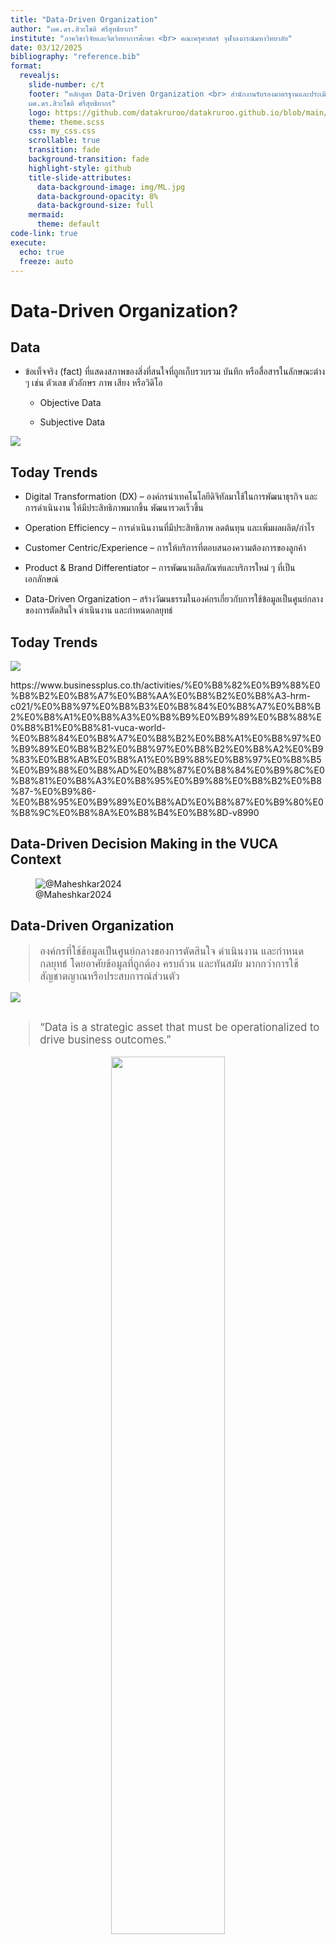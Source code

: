 ```yaml
---
title: "Data-Driven Organization"
author: "ผศ.ดร.สิวะโชติ ศรีสุทธิยากร"
institute: "ภาควิชาวิจัยและจิตวิทยาการศึกษา <br> คณะครุศาสตร์ จุฬาลงกรณ์มหาวิทยาลัย"
date: 03/12/2025
bibliography: "reference.bib"
format:
  revealjs:
    slide-number: c/t
    footer: "หลักสูตร Data-Driven Organization <br> สำนักงานรับรองมาตรฐานและประเมินคุณภาพการศึกษา (องค์การมหาชน) <br> 
    ผศ.ดร.สิวะโชติ ศรีสุทธิยากร"
    logo: https://github.com/datakruroo/datakruroo.github.io/blob/main/AI_in_Education/ppt/img/logo2.png?raw=true
    theme: theme.scss
    css: my_css.css
    scrollable: true
    transition: fade
    background-transition: fade
    highlight-style: github
    title-slide-attributes:
      data-background-image: img/ML.jpg
      data-background-opacity: 8%
      data-background-size: full
    mermaid:
      theme: default
code-link: true
execute:
  echo: true
  freeze: auto
---
```


# Data-Driven Organization?

## Data {.smaller}

::: {style="font-size: 100%;"}
-   ข้อเท็จจริง (fact) ที่แสดงสภาพของสิ่งที่สนใจที่ถูกเก็บรวบรวม บันทึก หรือสื่อสารในลักษณะต่าง ๆ เช่น ตัวเลข ตัวอักษร ภาพ เสียง หรือวิดิโอ

    -   Objective Data

    -   Subjective Data
:::


![](img/data_evol.png)


## Today Trends {.smaller}

- Digital Transformation (DX) -- องค์กรนำเทคโนโลยีดิจิทัลมาใช้ในการพัฒนาธุรกิจ และการดำเนินงาน ให้มีประสิทธิภาพมากขึ้น พัฒนารวดเร็วขึ้น

- Operation Efficiency -- การดำเนินงานที่มีประสิทธิภาพ ลดต้นทุน และเพิ่มผลผลิต/กำไร

- Customer Centric/Experience -- การให้บริการที่ตอบสนองความต้องการของลูกค้า

- Product & Brand Differentiator -- การพัฒนาผลิตภัณฑ์และบริการใหม่ ๆ ที่เป็นเอกลักษณ์

- Data-Driven Organization -- สร้างวัฒนธรรมในองค์กรเกี่ยวกับการใช้ข้อมูลเป็นศูนย์กลางของการตัดสินใจ ดำเนินงาน และกำหนดกลยุทธ์

## Today Trends {.smaller}


![](img/VUCA.png)

<div class="caption2">https://www.businessplus.co.th/activities/%E0%B8%82%E0%B9%88%E0%B8%B2%E0%B8%A7%E0%B8%AA%E0%B8%B2%E0%B8%A3-hrm-c021/%E0%B8%97%E0%B8%B3%E0%B8%84%E0%B8%A7%E0%B8%B2%E0%B8%A1%E0%B8%A3%E0%B8%B9%E0%B9%89%E0%B8%88%E0%B8%B1%E0%B8%81-vuca-world-%E0%B8%84%E0%B8%A7%E0%B8%B2%E0%B8%A1%E0%B8%97%E0%B9%89%E0%B8%B2%E0%B8%97%E0%B8%B2%E0%B8%A2%E0%B9%83%E0%B8%AB%E0%B8%A1%E0%B9%88%E0%B8%97%E0%B8%B5%E0%B9%88%E0%B8%AD%E0%B8%87%E0%B8%84%E0%B9%8C%E0%B8%81%E0%B8%A3%E0%B8%95%E0%B9%88%E0%B8%B2%E0%B8%87-%E0%B9%86-%E0%B8%95%E0%B9%89%E0%B8%AD%E0%B8%87%E0%B9%80%E0%B8%9C%E0%B8%8A%E0%B8%B4%E0%B8%8D-v8990</div>


## Data-Driven Decision Making in the VUCA Context {.smaller}

![@Maheshkar2024](img/604214_1_En_1_Fig1_HTML.png)


## Data-Driven Organization {.smaller}

::: {style="font-size:120%;"}
> องค์กรที่ใช้ข้อมูลเป็นศูนย์กลางของการตัดสินใจ ดำเนินงาน และกำหนดกลยุทธ์ โดยอาศัยข้อมูลที่ถูกต้อง ครบถ้วน และทันสมัย มากกว่าการใช้สัญชาตญาณหรือประสบการณ์ส่วนตัว
:::

![](img/ddo.png)


## 

::: {style="font-size: 120%;"}
> "Data is a strategic asset that must be operationalized to drive business outcomes."

<center>![](img/decision.png){width="60%"}</center>
:::

::: {style="font-size: 50%; text-align: right;"}
@dykes2020

@deloitte2025

@sganalytics2025

@njedge2025
:::



## Actionable Insight {.smaller}

![](img/action_insight.png)

-   มีความใหม่ (novelty) ควรเป็นข้อมูลหรือความรู้ใหม่ที่ยังไม่เคยรับรู้มาก่อน

-   มีความเกี่ยวข้อง (relevance) มีความเกี่ยวข้องกับบริบทของปัญหา คำถาม หรือเป้าหมายที่กำลังพิจารณา

-   สามารถนำไปปฏิบัติได้ (actionability) สามารถนำไปใช้ตัดสินใจหรือดำเนินการเพื่อเปลี่ยนแปลงบางอย่างให้ดีขึ้นได้

## Data-Driven ...

::: {style="font-size:80%;"}
-   Data-Driven Business

-   Data-Driven Culture

-   Data-Driven Marketing

-   Data-Driven Education

-   Data-Driven Classroom
:::



## Data-Driven Organization {.smaller}

::::::: columns
:::: {.column width="50%"}
![](https://assets.grab.com/wp-content/uploads/sites/8/2021/12/02175715/MY21GTPDT2GTPASS2021_How-To_GIF_800x800.gif){width="50%"} ![https://www.iplandigital.co.th/ecommerce/temu-ecommerce-success-secrets/](img/temu.png){width="30%"}

::: caption3
https://www.iplandigital.co.th/ecommerce/temu-ecommerce-success-secrets/
:::

[![](img/เต่าบิน-2.jpg){width="80%"}](https://thestandard.co/tao-bin-a-robotic-barista-suscess/)
::::

:::: {.column width="50%"}
[![](https://miro.medium.com/v2/resize:fit:1400/format:webp/1*QKQA8ylu1lCtOkJaa_gGaw.png){width="100%"}](https://medium.com/swlh/netflix-and-the-recommendation-system-e806f062ba74)

::: {style="font-size: 65%;"}
-   Marketing Analysis

-   Pricing

-   Demand/Supply Analysis and Sales Forecasting

-   Churn Prediction

-   Loyalty Analysis

-   Social Listening

-   HR Analytics

-   Process Optimization

-   Recommendation System
:::
::::
:::::::

## Data-Driven Organization {.smaller}

:::::: columns
::: {.column width="30%"}
![](img/GPS-graph_R2.gif){width="90%"}
:::

:::: {.column width="70%"}
![](img/GPS2.png)

::: {style="font-size:70%;"}
-   ใช้ข้อมูลย้อนหลัง 10 ปีเพื่อสร้างตัวชี้วัดกว่า 800 ตัวสำหรับระบุความเสี่ยงของนักศึกษา

-   อัปเดตข้อมูลทุกคืนและแจ้งเตือนที่ปรึกษาเมื่อพบว่านักศึกษาอาจมีปัญหา

-   ส่งผลให้เกิดการแทรกแซงจากที่ปรึกษามากกว่า 200,000 ครั้ง

------------------------------------------------------------------------

-   อัตราการสำเร็จการศึกษาเพิ่มขึ้น 67% ในช่วงหกปีที่ผ่านมา

-   ช่องว่างความสำเร็จระหว่างกลุ่มเสี่ยง (เช่น นักศึกษาผิวดำ ฮิสแปนิก และรายได้น้อย) กับนักศึกษาโดยรวมถูกขจัดออกไป

-   GSU กลายเป็นมหาวิทยาลัยที่มอบปริญญาตรีให้กับนักศึกษาผิวดำมากที่สุดในสหรัฐฯ
:::
::::
::::::

::: {style="font-size:70%;  text-align: right;"}
@GeorgiaState2019

@EdTech2019
:::

## Data-Driven Organization {.smaller}

::::: columns
::: {.column width="50%"}
![](img/DESEL.png)

-   [สถานการณ์ตัวอย่าง](https://docs.google.com/document/d/1Zmtc2qQCtYHI5ZGR3fwY8lnCGLGZeIsN/edit?usp=sharing&ouid=118010069578157348024&rtpof=true&sd=true)

-   [ผลการวิเคราะห์ด้วย chatgpt](https://chatgpt.com/share/67a7c1b1-1c68-8003-ae6f-fc0415db40b1)
:::

::: {.column width="50%"}
![](img/diagram.png){width="60%"}
:::
:::::

## Why's Data-Driven Organization? {.smaller}

![](img/2021-09-06-008.png)

##  Data Literacy Centered Model {.smaller}

> Do you "speak data"?

![](img/D05FU_xX0AAWlw3.jpeg)

<div class="caption2">https://mobile.x.com/timoelliott/status/1102895192246571009/photo/1</div>


## อุปสรรคของ Data-Driven Organization {.smaller}


![](img/2021-09-06-009.png){width="60%"}


<div class="caption2">https://bzinsight.wordpress.com/wp-content/uploads/2021/09/2021-09-06-009.png</div>


## Why's Data-Driven Organization? {.smaller}

-   การตัดสินใจที่แม่นยำ ลดความเสี่ยง

-   การเพิ่มประสิทธิภาพในการดำเนินงาน

-   พัฒนาผลิตภัณฑ์/นวัตกรรมใหม่

-   สร้างวัฒนธรรมการทำงานที่โปร่งใส

-   ลดต้นทุนในการดำเนินงาน

-   เพิ่มการมีส่วนร่วมในการรับผิดชอบต่อข้อมูลในองค์กร

-   เพิ่มโอกาสให้องค์กรมีการพัฒนาตัวเองอยู่เสมอ

-   สนับสนุนให้การทำงานในองค์กรมีการเชื่อมโยงกันอย่างต่อเนื่อง

# Transforming to Data-Driven Organization {.smaller}

## องค์ประกอบของ Data-Driven Organization {.smaller}

![](img/ddo2.png)

## 🎯 Transforming to Data-Driven Organization


<div style=font-size:70%;">

-   **วางโครงสร้าง Data Management & Governance** → ทำให้ข้อมูลมีมาตรฐาน

-   **สร้าง Data Culture ในองค์กร** → ให้พนักงานมีทักษะและความเชื่อมั่นในการใช้ข้อมูล

-   **เริ่มใช้ Data-Driven Decision Making** → นำข้อมูลมาใช้ตัดสินใจจริง

-   **นำเทคโนโลยีมาสนับสนุน** → ทำให้การใช้ข้อมูลมีประสิทธิภาพสูงสุด

</div>

![](img/images.png)

<div class="caption2">https://www.libentium.com/data-driven-trasformation</div>

## Data Governance & Management {.smaller}

::: {style="font-size:110%"}
> Data is an enterprise asset that needs to be managed as thoughtfully as money or employees
:::

<center>![](https://assets.datamation.com/uploads/2023/09/Datamation_MDMvsDataGovernance_2023_KD_rnd1.png){width="60%"}</center>

::: {style="font-size:30%;"}
@ot2023datagovernance
:::

## Data Governance {.smaller}

:::::: columns
::: {.column width="50%"}

<div style="font-size:80%;">

- **Data Governance (ธรรมาภิบาลข้อมูล)** หมายถึง ชุดของนโยบาย มาตรฐาน และกระบวนการ ที่กำหนดขึ้นเพื่อให้ ข้อมูลขององค์กรมีคุณภาพ ความปลอดภัย ความเป็นส่วนตัว สามารถใช้งานได้อย่างเหมาะสมและมีประสิทธิภาพ


- **ธรรมาภิบาลข้อมูลภาครัฐ** คือการกำหนดสิทธิ หน้าที่ และความรับผิดชอบของผู้มีส่วนได้เสียในการบริหารจัดการข้อมูลภาครัฐทุกขั้นตอน เพื่อให้การได้มาและการนำข้อมูลไปใช้งานเป็นไปอย่างถูกต้อง ครบถ้วน ทันสมัย รักษาความเป็นส่วนบุคคล และสามารถเชื่อมโยงแลกเปลี่ยนข้อมูลระหว่างหน่วยงานได้อย่างมีประสิทธิภาพและปลอดภัย [@dga2021dgfquickguide]

<div style="font-size:50%; text-align:right">

@dama_dmbok

@dgi_framework

@pwc_framework

@mckinsey_framework

</div>

</div>

:::

:::: {.column width="50%"}
::: {style="font-size:50%; text-align:right;"}
<left> ![](img/data_governance.png){width="100%"} </left>


@dga2021dgfquickguide


:::
::::
::::::

## Data Governance {.smaller}

:::: {.columns}

::: {.column width="50%"}


<div style="font-size:80%;">

- **การวิเคราะห์และกำหนดกรอบแนวทาง**

  - วิเคราะห์บริบทองค์กร
  
  - กำหนดขอบเขตของการจัดทำธรรมาภิบาลข้อมูล

- **การวางแผนและกำหนดนโยบาย**

  - ระบุบทบาทหน้าที่ของผู้รับผิดชอบ
  
  - สื่อสารสร้างการรับรู้
  
  - วางแผนเชิงกลยุทธ์
  
  - กำหนดนโยบายข้อมูล
  
- **การดำเนินการ**

- **การติดตามผลและปรับปรุงอย่างต่อเนื่อง**

  - กำกับติดตามความคืบหน้า วัดผลลัพธ์ และปรับปรุงกระบวนการ
  
  - รายงานผลต่อผู้บริหาร/คณะกรรมการด้านข้อมูล

</div>

:::

::: {.column width="50%"}

<left> ![](img/data_governance.png){width="100%"} </left>

<div style="font-size:50%; text-align:right">

@dga2021dgfquickguide

</div>

:::

::::

## Data Governance {.smaller}

![](img/obj.png)
<div class="caption2">@dga_data_governance</div>

## 1. วิเคราะห์บริบทขององค์กร {.smaller}

ศึกษาสภาพแวดล้อมทั้งภายในและภายนอกหน่วยงาน เพื่อทำความเข้าใจสถานะปัจจุบัน และปัจจัยต่าง ๆ ทั้งภายใน ภายนอกที่ส่งผลต่อผลสัมฤทธิ์ของธรรมาภิบาลข้อมูลในหน่วยงาน

::: incremental
-   **สำรวจสถานะปัจจุบัน** ของข้อมูลและระบบที่เกี่ยวข้อง ประเมินคุณภาพข้อมูล โครงสร้างข้อมูล เทคโนโลยีขององค์กร และกระบวนการทำงานที่เกี่ยวข้องกับการจัดการข้อมูล

    -   องค์กรมีนโยบายเกี่ยวกับข้อมูลอยู่แล้วหรือยัง?

    -   ข้อมูลองค์กรจัดเก็บอยู่ที่ไหน ใครเป็นเจ้าของข้อมูล?

    -   มีปัญหา data silos หรือไม่?

    -   เทคโนโลยีที่ใช้ในการจัดเก็บ ประมวลผล และสื่อสารข้อมูล

-   **วิเคราะห์บริบทภายในองค์กร** เช่น วัฒนธรรมองค์กร โครงสร้างหน่วยงาน นโยบาย/แผนงาน มาตรฐาน กระบวนการทำงานที่เกี่ยวข้อง และความพร้อมของบุคลากร

-   **วิเคราะห์บริบทภายนอกองค์กร** เช่น กฎหมายที่เกี่ยวข้อง นโยบายหรือข้อกำหนดจากหน่วยงานต้นสังกัด ศึกษาแนวทางปฏิบัติที่ดีจากหน่วยงานอื่นที่คล้ายกัน
:::

## 2. กำหนดขอบเขตในธรรมาภิบาลข้อมูล {.smaller}

การกำหนดขอบเขต เป็น ขั้นตอนสำคัญใน Data Governance ที่ช่วยให้องค์กร มีกรอบแนวทางชัดเจน ว่าจะดำเนินโครงการธรรมาภิบาลข้อมูล ในระดับใด และต้องโฟกัสที่อะไรเป็นหลัก

<br>

#### **สิ่งที่ใช้ประกอบการพิจารณา :**

::: incremental

-   ผลการวิเคราะห์บริบท และความพร้อมขององค์กร

-   ความต้องการและความคาดหวังของ Stakeholders

    -   ผู้บริหาร/บุคลากร ต้องการข้อมูลที่สนับสนุนการตัดสินใจ

    -   ฝ่าย IT ดูแลมาตรฐานความปลอดภัยของข้อมูล

    -   ฝ่ายกฎหมายควบคุมดูแลให้ Data Governance ปฏิบัติตาม PDPA

-   ผลการวิเคราะห์ความสัมพันธ์ระหว่างการดำเนินงานที่เกี่ยวข้องกับข้อมูลภายในและภายนอกองค์กร
:::

## 2. กำหนดขอบเขตในธรรมาภิบาลข้อมูล {.smaller}

การกำหนดขอบเขต เป็น ขั้นตอนสำคัญใน Data Governance ที่ช่วยให้องค์กร มีกรอบแนวทางชัดเจน ว่าจะดำเนินโครงการธรรมาภิบาลข้อมูล ในระดับใด และต้องโฟกัสที่อะไรเป็นหลัก

<br>

#### **สิ่งที่ควรกำหนดในขอบเขต :**

-   **มีข้อมูลอะไรบ้างที่ต้องควบคุม?**

-   ใครมีสิทธิ์เข้าถึงข้อมูล?

-   ต้องปฏิบัติตามกฎหมายใดบ้าง?

<hr>

-   Organization-Critical Data

-   Sensitive Data

-   Analytical & AI Data

## 2. กำหนดขอบเขตในธรรมาภิบาลข้อมูล {.smaller}

การกำหนดขอบเขต เป็น ขั้นตอนสำคัญใน Data Governance ที่ช่วยให้องค์กร มีกรอบแนวทางชัดเจน ว่าจะดำเนินโครงการธรรมาภิบาลข้อมูล ในระดับใด และต้องโฟกัสที่อะไรเป็นหลัก

<br>

#### **สิ่งที่ควรกำหนดในขอบเขต :**

-   มีข้อมูลอะไรบ้างที่ต้องควบคุม?

-   **ใครมีสิทธิ์เข้าถึงข้อมูล?**

-   ต้องปฏิบัติตามกฎหมายใดบ้าง?

<hr>

-   Least Privilege Principle [@okta_least_privilege]

-   Role-Based Access Control (RBAC) [@ibm_rbac]

-   Data Masking & Encryption

-   Logging & Monitoring

## 2. กำหนดขอบเขตในธรรมาภิบาลข้อมูล {.smaller}

การกำหนดขอบเขต เป็น ขั้นตอนสำคัญใน Data Governance ที่ช่วยให้องค์กร มีกรอบแนวทางชัดเจน ว่าจะดำเนินโครงการธรรมาภิบาลข้อมูล ในระดับใด และต้องโฟกัสที่อะไรเป็นหลัก

<br>

#### **สิ่งที่ควรกำหนดในขอบเขต :**

-   มีข้อมูลอะไรบ้างที่ต้องควบคุม?

-   ใครมีสิทธิ์เข้าถึงข้อมูล?

-   **ต้องปฏิบัติตามกฎหมายใดบ้าง?**

<hr>

-   PDPA -- ควบคุมการเก็บ ใช้ เปิดเผยข้อมูลส่วนบุคคล

-   ISO 27001 -- มาตรฐานความปลอดภัยด้านข้อมูล

-   AI & Data Ethics

## 3. กำหนดบทบาทความรับผิดชอบ {.smaller}

::::: columns
::: {.column width="50%"}
![](img/data-republic-structure.png)
:::

::: {.column width="50%"}
-   Leadership

-   Data Governance Council

-   Data Stewards

    -   กำหนดมาตรฐานข้อมูล

    -   ดูแลคุณภาพข้อมูล

    -   ตรวจสอบและกำกับดูแลการใช้ข้อมูลในองค์กร

    -   สนับสนุนการตัดสินใจที่ใช้ข้อมูลเป็นฐาน

    -   แก้ปัญหาข้อมูล

-   Data Stakeholders
:::
:::::

## 4. การสื่อสาร/สร้างความรู้ทักษะ {.smaller}

สร้างการรับรู้และตระหนักเกี่ยวกับ

-   ความสำคัญของธรรมาภิบาลข้อมูลองค์กร

-   ขอบเขต นโยบาย เป้าหมาย แผนงาน และผลสัมฤทธิ์ที่กำหนด

-   โครงสร้าง บทบาท และความรับผิดชอบของผู้ที่เกี่ยวข้อง

-   กฎเกณฑ์ และมาตรฐานด้านข้อมูลที่กำหนด

-   ความรู้/ทักษะที่จำเป็นของบุคลากรที่เกี่ยวข้อง

## 5. วางแผนเชิงกลยุทธิ์ {.smaller}

**ระบุเป้าหมายและตัวชี้วัดความสำเร็จ** -- องค์กรต้องชัดเจนว่า Data Governance จะช่วยให้องค์กรบรรลุเป้าหมายอะไร เช่น ปรับปรุงคุณภาพข้อมูลให้ดีขึ้น ต้องการให้บุคลากรสามารถเข้าถึงข้อมูลได้ง่ายขึ้น หรือเพื่อให้เป็นไปตามข้อกำหนดทางกฎหมาย

-   ตัวชี้วัดความสำเร็จที่เชื่อมโยงกับเป้าหมาย และสามารถวัดผลได้จริง

    -   ลดปัญหาข้อมูลไม่สอดคล้องกัน (inconsistent data) ลง 50% ภายใน 6 เดือน

    -   ปรับปรุงกระบวนการแชร์ข้อมูลให้เป็นไปตาม PDPA

    -   ฐานข้อมูลกลางด้าน .... ที่สามารถเข้าถึงได้ภายใน 1 ปี

-   กิจกรรมหลัก/สิ่งที่ต้องดำเนินการ ผู้รับผิดชอบ และระยะเวลา

|  |  |  |
|----------------|----------------------------|----------------------------|
| เดือน | กิจกรรม | ผู้รับผิดชอบ |
| 1 | จัดตั้ง **Data Quality Taskforce** เพื่อตรวจสอบและแก้ไขข้อมูลผิดพลาด | Data Governance Council |
| 2 | พัฒนา **Data Quality Dashboard** เพื่อตรวจสอบความถูกต้องของข้อมูลอัตโนมัติ | Data Engineers + BI Team |
| 3 | ออกแบบและบังคับใช้ **Data Standardization Policy** | Data Stewards + Business Users |
| 4 | ใช้ **Data Matching & Deduplication Tool** เพื่อลบข้อมูลซ้ำซ้อน | IT + Data Engineers |
| 5 | ทดสอบระบบ **Automated Data Validation Rules** | BI Team + Data Owners |
| 6 | ตรวจสอบ ผลลัพธ์และวัดผล KPI เทียบกับเป้าหมาย | Data Governance Team |

-   ทรัพยากร/เทคโนโลยีที่ใช้

-   วิธีการวัดและประเมินผล

## 6. กำหนดนโยบายข้อมูล {.smaller}

-   **นโยบายข้อมูลสำหรับสาธารณะ** : แจ้งให้สาธารณะทราบว่าองค์กรมีนโยบายการจัดการข้อมูลอย่างไร

-   **นโยบายข้อมูลสำหรับภายในองค์กร** : สื่อสารภายในองค์กรให้บุคลากรทราบบทบาทและหน้าที่ของตนในการจัดการข้อมูลของหน่วยงาน

    - Data Access Policy -- ใครมีสิทธิ์แค่ไหนในการเข้าถึงข้อมูล
  
    - Data Classification Policy -- ข้อมูลประเภทใดต้องถูกปกป้องเป็นพิเศษ หรือสามารถเปิดเผยได้
  
    - Data Quality Policy -- คุณภาพข้อมูลที่ต้องการ
  
    - Data Retention & Disposal Policy -- จัดเก็บข้อมูลไว้นานแค่ไหน และมีวิธีการทำลายข้อมูลอย่างไร

## 7. การดำเนินงาน {.smaller}

ดำเนินการตามแผนที่วางไว้ เพื่อให้ Data Governance เกิดขึ้นจริงและส่งผลกระทบเชิงบวกต่อองค์กร

- จัดทำบัญชีข้อมูล (data catalog) : ข้อมูลแต่ละชุดอยู่ที่ไหน ใครเป็นเจ้าของ และมีรายละเอียดอะไร
  
- จำแนกข้อมูล (data classification) : กำหนดประเภท ระดับความสำคัญของข้อมูล --> ใช้มาตรฐาน data classification

- จัดทำคำอธิบายข้อมูล (data description)

  - สร้าง Metadata เพื่ออธิบายโครงสร้างและคุณลักษณะข้อมูล
  
  - สร้าง Data Dictionary กำหนดนิยามของแต่ละฟิลด์ข้อมูล

- ดำเนินการด้านคุณภาพข้อมูล

- การบังคับใช้มาตรฐานข้อมูล

- ...

## 8. กำกับติดตามและวัดผล {.smaller}

- กำหนดสิ่งที่ต้องติดตามและวัดผล

  - เป้าหมาย
  
  - แผนการดำเนินงาน
  
  - กระบวนการและมาตรการ
  
- วิธีการกำกับติดตาม วัดผลและประเมินผลที่เหมาะสม

  - คุณภาพข้อมูล
  
  - ความปลอดภัยและการรักษาความเป็นส่วนบุคคล
  
- กรอบระยะเวลา

- ผู้รับผิดชอบ

## 9. ตรวจสอบ ประเมิน และรายงานผล {.smaller}

มีกำหนดการรายงานผลการดำเนินงานประจำปี/ไตรมาส หรือเมื่อมีการเปลี่ยนแปลงสำคัญต่อ data governance council เพื่อให้เกิดการร่วมตัดสินใจและปรับปรุงการดำเนินงานอย่างต่อเนื่อง

> ให้ข้อมูลที่มีอยู่แล้ว และจะเกิดขึ้นใหม่ มีคุณภาพ สามารถแลกเปลี่ยน เชื่อมโยงได้อย่างมีประสิทธิภาพ


#### รายงานผลการดำเนินงาน

- การเปลี่ยนแปลงสภาพแวดล้อมภายในและภายนอก

- ผลการตรวจสอบ และประเด็นที่พบ

- ความต้องการ ความคาดหวัง ผลการรับฟังความคิดเห็น และข้อร้องเรียนของ Stakeholders

- ผลการประเมินความสำเร็จตามเป้าหมาย และมาตรการด้านข้อมูลที่เกี่ยวข้อง

- ข้อเสนอแนะเพื่อการพัฒนา

## Data Life Cycle {.smaller}

Data Life Cycle คือ กระบวนการจัดการข้อมูล ตั้งแต่ข้อมูลถูกสร้างขึ้น จัดเก็บ นำไปใช้ แชร์ เก็บรักษา และสุดท้ายทำลายเมื่อหมดอายุการใช้งาน



![](https://cdn-blog.netwrix.com/wp-content/uploads/2023/03/Data-Lifecycle-Management-1.png.webp)

<div class="caption2">https://blog.netwrix.com/2023/03/03/data-lifecyle-management/</div>


## Data Quality {.smaller}

![https://www.dqlabs.ai/blog/what-is-data-quality-management/](https://www.dqlabs.ai/wp-content/uploads/2021/01/1-7.webp)

## Data Quality {.smaller}

ข้อมูลที่ไม่ได้ถูกจัดเก็บในระบบ Digital เช่น บันทึก/รายงานกระดาษ อีเมลล์ หรือไฟล์ excel ที่ไม่ได้เชื่อมโยงกับฐานข้อมูลหลัก
  
  - ความเสี่ยงต่อการสูญหาย
  
  - ยากต่อการตรวจสอบ มีความปลอดภัยต่ำ
  
  - ความไม่สอดคล้อง
  
  - ต้นทุนสูงในการจัดเก็บและค้นหาข้อมูล
  


## Data-Driven Culture {.smaller}

Data-Driven Culture หมายถึง วัฒนธรรมองค์กรที่ ใช้ข้อมูลเป็นศูนย์กลางในการตัดสินใจ แทนการพึ่งพาประสบการณ์หรือความรู้สึกส่วนตัว

- ผู้บริหารต้องเป็นผู้นำการเปลี่ยนแปลง (Leadership Commitment)

- รับบุคลากรที่มีความเชี่ยวชาญด้านข้อมูล

- Upskills & Reskills บุคลากรเดิมให้มี data literacy และสร้าง data champion ในแต่ละฝ่าย/หน่วยงาน

- ทำให้ข้อมูลเข้าถึงง่าย และพร้อมใช้

- ตั้ง KPI หรือ OKRs ที่เชื่อมโยงกับการใช้ข้อมูล

## Data Literacy {.smaller}

:::: {.columns}

::: {.column width="35%"}


![](https://datakruroo.github.io/IPST/PPT/img/What-is-data-literacy.png)

:::

::: {.column width="65%"}

![](img/ASA_framwork1.png)

:::


::::



## Data Analytics

<br>

<center>![](img/decision.png){width="80%"}</center>

## Data Analytics


![](https://datakruroo.github.io/IPST/PPT/img/typeofanalytic.png)

## Data Analytics {.smaller}

:::: {.columns}

::: {.column width="50%"}


![](https://datakruroo.github.io/IPST/PPT/img/datascience_process.png)

:::

::: {.column width="50%"}

## Data Analytics {.smaller}

![](img/ana_framework.png)

<div class="caption2">@dga_data_governance</div>


#### ปัจจัยที่สำคัญที่สนับสนุนความสำเร็จ


<div style="font-size:80%;">

- ทีมงานที่มีความเชี่ยวชาญ

  - Data Engineer

  - Business Analyst

  - Data Scientist

  - Data Analyst

  - Data Visualization Specialist

- ข้อมูลมีการบริหารจัดการที่ดี

- มีโจทย์ความต้องการที่ชัดเจน

- มีระบบ/เทคโนโลยีที่เหมาะสม

- มีการสนับสนุนจากผู้บริหาร

</div>

:::

::::

## {.smaller}

:::: {.columns}

::: {.column width="60%"}


![](img/swot.png){width="80%"}

![](img/strategy.png){width="80%"}

:::

::: {.column width="40%"}

<div style="font-size:80%;">

<br>


- กลยุทธ์ด้านข้อมูลที่เป็นระบบ ความชัดเจนในการบริหารข้อมูล

- Data Governance และ Data Management

- การใช้ AI & Data Analytics 

- การพัฒนา Data Literacy & AI Readiness ให้บุคลากรในองค์กร

- การกำหนดตัวชี้วัด KPI หรือ OKRs ที่เชื่อมโยงกับการใช้ข้อมูล

 
</div>

:::

::::

## ข้อสังเกตและข้อเสนอแนะเกี่ยวกับการพัฒนา สมศ. ให้เป็น Data-Driven Organization {.smaller visibility="hidden"}



:::: {.columns}

::: {.column width="50%"}

![](img/strategy1.png)

:::

::: {.column width="50%"}

<div style="font-size:80%;">

- กลยุทธ์ยังเน้นการใช้ “วิจัย” มากกว่า “ข้อมูลที่นำไปใช้จริง”

- เป้าหมายของ Big Data Center?

- แนวทาง Data Analytics ใน QC100?

- ขาดการกำหนดตัวชี้วัดในลักษณะ data-driven metrics

  - ใช้ learning analytics ในการติดตามและประเมินผลการจัดการเรียนรู้ของสถานศึกษา
  
  - ใช้ AI-Based School Quality Assessment เพื่อระบุปัจจัยเสี่ยงของสถานศึกษา

</div>

:::

::::

## ข้อสังเกตและข้อเสนอแนะเกี่ยวกับการพัฒนา สมศ. ให้เป็น Data-Driven Organization {.smaller visibility="hidden"}




## References 
